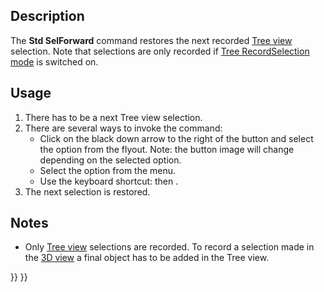 <languages/>
<translate>

<!--T:1-->
{{Docnav
|[[Std_SelBack|SelBack]]
|[[Std_ViewStatusBar|ViewStatusBar]]
|[[Std_View_Menu|Std View Menu]]
|IconL=Std_SelBack.svg
|IconR=
|IconC=Freecad.svg
}}

<!--T:2-->
{{GuiCommand
|Name=Std SelForward
|MenuLocation=View → TreeView actions → Selection forward
|Workbenches=All
|Shortcut={{KEY|S}} {{KEY|F}}
|Version=0.19
|SeeAlso=[[Std_SelBack|Std SelBack]]
}}

== Description == <!--T:3-->

<!--T:4-->
The '''Std SelForward''' command restores the next recorded [[Tree_view|Tree view]] selection. Note that selections are only recorded if [[Std_TreeRecordSelection|Tree RecordSelection mode]] is switched on.

== Usage == <!--T:5-->

<!--T:6-->
# There has to be a next Tree view selection.
# There are several ways to invoke the command:
#* Click on the black down arrow to the right of the {{Button|[[Image:Std_TreeSyncView.svg|16px]]}} button and select the {{MenuCommand|[[Image:Std_SelForward.svg|16px]] Selection forward}} option from the flyout. Note: the button image will change depending on the selected option.
#* Select the {{MenuCommand|View → TreeView actions → [[Image:Std_SelForward.svg|16px]] Selection forward}} option from the menu.
#* Use the keyboard shortcut: {{KEY|S}} then {{KEY|F}}.
# The next selection is restored.

== Notes == <!--T:7-->

<!--T:8-->
* Only [[Tree_view|Tree view]] selections are recorded. To record a selection made in the [[3D_view|3D view]] a final object has to be added in the Tree view.


<!--T:9-->
{{Docnav
|[[Std_SelBack|SelBack]]
|[[Std_ViewStatusBar|ViewStatusBar]]
|[[Std_View_Menu|Std View Menu]]
|IconL=Std_SelBack.svg
|IconR=
|IconC=Freecad.svg
}}

</translate>
{{Std_Base_navi{{#translation:}}}}
{{Userdocnavi{{#translation:}}}}